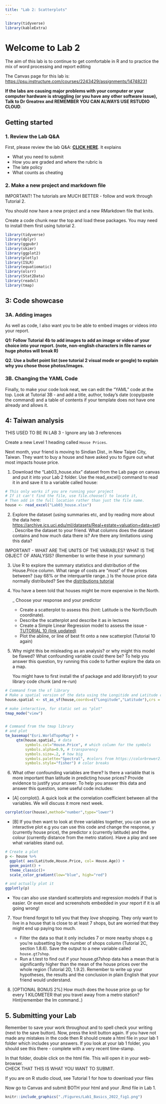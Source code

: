 ```yaml
---
title: "Lab 2: Scatterplots"
---
```


```r
library(tidyverse)
library(kableExtra)
```

# Welcome to Lab 2

The aim of this lab is to continue to get comfortable in R and to practice the mix of word processing and report editing

The Canvas page for this lab is: <https://psu.instructure.com/courses/2243429/assignments/14748231>

**If the labs are causing major problems with your computer or your computer hardware is struggling (or you have any other software issue), Talk to Dr Greatrex and REMEMBER YOU CAN ALWAYS USE RSTUDIO CLOUD**.\

## Getting started

### 1. Review the Lab Q&A

First, please review the lab Q&A: [**CLICK HERE**](in_S462_Lab0Index.qmd). It explains

-   What you need to submit
-   How you are graded and where the rubric is
-   The late policy
-   What counts as cheating

### 2. Make a new project and markdown file {.unnumbered}

IMPORTANT! The tutorials are MUCH BETTER - follow and work through Tutorial 2.

You should now have a new project and a new RMarkdown file that knits.

Create a code chunk near the top and load these packages. You may need to install them first using tutorial 2.

```r
library(tidyverse)
library(dplyr)
library(ggpubr)
library(skimr)
library(ggplot2)
library(plotly)
library(ISLR)
library(equatiomatic)
library(olsrr)
library(Stat2Data)
library(readxl)
library(tmap)
```

## 3: Code showcase

### 3A. Adding images

As well as code, I also want you to be able to embed images or videos into your report.

**Q1: Follow Tutorial 4b to add images to add an image or video of your choice into your report. (note, non-english characters in file names or huge photos will break R)**

**Q2. Use a bullet point list (see tutorial 2 visual mode or google) to explain why you chose those photos/images.**

### 3B. Changing the YAML Code

Finally, to make your code look neat, we can edit the "YAML" code at the top. Look at Tutorial 3B - and add a title, author, today's date (copy/paste the command) and a table of contents if your template does not have one already and allows it.

## 4: Taiwan analysis

THIS USED TO BE IN LAB 3 - Ignore any lab 3 references

Create a new Level 1 heading called `House Prices`.

Next month, your friend is moving to Sindian Dist., in New Taipei City, Taiwan. They want to buy a house and have asked you to figure out what most impacts house price.

1.  Download the "Lab03_house.xlsx" dataset from the Lab page on canvas and put it into your Lab 2 folder. Use the read_excel() command to read it in and save it to a variable called house:

```r
# This only works if you are running your project
# If it can't find the file, use file.choose() to locate it,
# Then add in the full location rather than just the file name.
house <- read_excel("Lab03_house.xlsx")
```

2.  Explore the dataset (using summaries etc, and by reading more about the data here: <https://archive.ics.uci.edu/ml/datasets/Real+estate+valuation+data+set>). Describe the dataset to your friend. What columns does the dataset contains and how much data there is? Are there any limitations using this data?

IMPORTANT - WHAT ARE THE UNITS OF THE VARIABLES? WHAT IS THE OBJECT OF ANALYSIS? (Remember to write these in your summary)

3.  Use R to explore the summary statistics and distribution of the House.Price column. What range of costs are "most" of the prices between? (say 68% or the interquartile range..) Is the house price data normally distributed? See the [distributions tutorial](https://psu-spatial.github.io/Stat462-2023/in_S462_Tutorial5LoadingData.html#S.Tutorial.2D)

4.  You have a been told that houses might be more expensive in the North.

    \_ Choose your response and your predictor

    -   Create a scatterplot to assess this (hint: Latitude is the North/South coordinate).
    -   Describe the scatterplot and describe it as in lectures
    -   Create a Simple Linear Regression model to assess the issue -[TUTORIAL 10 (link updated)](https://psu-spatial.github.io/Stat462-2023/in_S462_Tutorial10Regression.html)
    -   Plot the abline, or line of best fit onto a new scatterplot (Tutorial 10 again)

5.  Why might this be misleading as an analysis? or why might this model be flawed? What confounding variable could there be? To help you answer this question, try running this code to further explore the data on a map.

    You might have to first install the sf package and add library(sf) to your library code chunk (and re-run)

```r
# Command from the sf library
# Make a spatial version of the data using the Longitide and Latitude columns
house.spatial <- st_as_sf(house,coords=c("Longitude","Latitude"),crs = 4326)

# make interactive, for static set as "plot"
tmap_mode("view")


# Command from the tmap library
# and plot
tm_basemap("Esri.WorldTopoMap") + 
     qtm(house.spatial, # data
         symbols.col="House.Price", # which column for the symbols
         symbols.alpha=0.9, # transparency
         symbols.size=.2, # how big
         symbols.palette="Spectral", #colors from https://colorbrewer2.org
         symbols.style="fisher") # color breaks
```

6.  What other confounding variables are there? Is there a variable that is more important than latitude in predicting house prices? Provide evidence to justify your answer. To help you answer this data and answer this question, some useful code includes:

-   \[A\] corrplot(). A quick look at the correlation coefficient between all the variables. We will discuss it more next week.

```r
corrplot(cor(house),method="number",type="lower")
```

-   \[B\] If you then want to look at three variables together, you can use an interactive plot e.g you can use this code and change the response, y (currently house price), the predictor x (currently latitude) and the colour (currently distance from the metro station). Have a play and see what variables stand out.

```r
# Create a plot
p <- house %>%                  
  ggplot( aes(Latitude,House.Price, col= House.Age)) +
  geom_point() +
  theme_classic()+
  scale_color_gradient(low="blue", high="red")

# and actually plot it
ggplotly(p)
```

-   You can also use standard scatterplots and regression models if that is easier. Or even excel and screenshots embedded in your report if it is all going wrong!

7.  Your friend forgot to tell you that they *love* shopping. They only want to live in a house that is close to at least 7 shops, but are worried that they might end up paying too much.

    -   Filter the data so that it only includes 7 or more nearby shops e.g you're subsetting by the number of shops column (Tutorial 2C, section 1.8.6). Save the output to a new variable called `house.gt7shop`.\
    -   Run a t.test to find out if your house.gt7shop data has a mean that is significantly higher than the mean of the house prices over the whole region (Tutorial 2D, 1.9.2). Remember to write up your hypotheses, the results and the conclusion in plain English that your friend would understand.

8.  \[OPTIONAL BONUS 2%\] How much does the house price go up for every 1 KILOMETER that you travel away from a metro station? Hint(remember the lm command..)

## 5. Submitting your Lab

Remember to save your work throughout and to spell check your writing (next to the save button). Now, press the knit button again. If you have not made any mistakes in the code then R should create a html file in your lab 1 folder which includes your answers. If you look at your lab 1 folder, you should see this there - complete with a very recent time-stamp.

In that folder, double click on the html file. This will open it in your web-browser.\
CHECK THAT THIS IS WHAT YOU WANT TO SUBMIT.

If you are on R studio cloud, see Tutorial 1 for how to download your files

Now go to Canvas and submit BOTH your html and your .Rmd file in Lab 1.

```r
knitr::include_graphics("./Figures/Lab1_Basics_2022_fig1.png")
```

<br>
